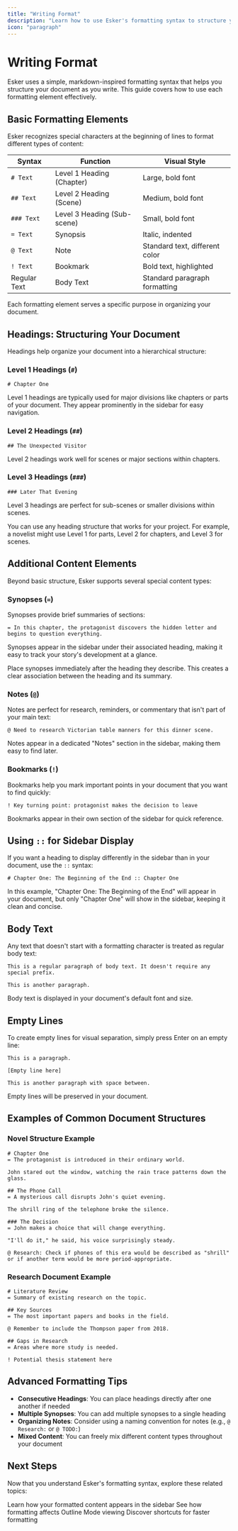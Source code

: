 ```yaml
---
title: "Writing Format"
description: "Learn how to use Esker's formatting syntax to structure your documents effectively."
icon: "paragraph"
---
```


# Writing Format

Esker uses a simple, markdown-inspired formatting syntax that helps you structure your document as you write. This guide covers how to use each formatting element effectively.

## Basic Formatting Elements

Esker recognizes special characters at the beginning of lines to format different types of content:

| Syntax | Function | Visual Style |
|--------|----------|--------------|
| `# Text` | Level 1 Heading (Chapter) | Large, bold font |
| `## Text` | Level 2 Heading (Scene) | Medium, bold font |
| `### Text` | Level 3 Heading (Sub-scene) | Small, bold font |
| `= Text` | Synopsis | Italic, indented |
| `@ Text` | Note | Standard text, different color |
| `! Text` | Bookmark | Bold text, highlighted |
| Regular Text | Body Text | Standard paragraph formatting |

Each formatting element serves a specific purpose in organizing your document.

## Headings: Structuring Your Document

Headings help organize your document into a hierarchical structure:

### Level 1 Headings (`#`)
```
# Chapter One
```

Level 1 headings are typically used for major divisions like chapters or parts of your document. They appear prominently in the sidebar for easy navigation.

### Level 2 Headings (`##`)
```
## The Unexpected Visitor
```

Level 2 headings work well for scenes or major sections within chapters.

### Level 3 Headings (`###`)
```
### Later That Evening
```

Level 3 headings are perfect for sub-scenes or smaller divisions within scenes.

<Tip>
  You can use any heading structure that works for your project. For example, a novelist might use Level 1 for parts, Level 2 for chapters, and Level 3 for scenes.
</Tip>

## Additional Content Elements

Beyond basic structure, Esker supports several special content types:

### Synopses (`=`)

Synopses provide brief summaries of sections:

```
= In this chapter, the protagonist discovers the hidden letter and begins to question everything.
```

Synopses appear in the sidebar under their associated heading, making it easy to track your story's development at a glance.

<Tip>
  Place synopses immediately after the heading they describe. This creates a clear association between the heading and its summary.
</Tip>

### Notes (`@`)

Notes are perfect for research, reminders, or commentary that isn't part of your main text:

```
@ Need to research Victorian table manners for this dinner scene.
```

Notes appear in a dedicated "Notes" section in the sidebar, making them easy to find later.

### Bookmarks (`!`)

Bookmarks help you mark important points in your document that you want to find quickly:

```
! Key turning point: protagonist makes the decision to leave
```

Bookmarks appear in their own section of the sidebar for quick reference.

## Using `::` for Sidebar Display

If you want a heading to display differently in the sidebar than in your document, use the `::` syntax:

```
# Chapter One: The Beginning of the End :: Chapter One
```

In this example, "Chapter One: The Beginning of the End" will appear in your document, but only "Chapter One" will show in the sidebar, keeping it clean and concise.

## Body Text

Any text that doesn't start with a formatting character is treated as regular body text:

```
This is a regular paragraph of body text. It doesn't require any special prefix.

This is another paragraph.
```

Body text is displayed in your document's default font and size.

## Empty Lines

To create empty lines for visual separation, simply press Enter on an empty line:

```
This is a paragraph.

[Empty line here]

This is another paragraph with space between.
```

Empty lines will be preserved in your document.

## Examples of Common Document Structures

### Novel Structure Example
```
# Chapter One
= The protagonist is introduced in their ordinary world.

John stared out the window, watching the rain trace patterns down the glass.

## The Phone Call
= A mysterious call disrupts John's quiet evening.

The shrill ring of the telephone broke the silence.

### The Decision
= John makes a choice that will change everything.

"I'll do it," he said, his voice surprisingly steady.

@ Research: Check if phones of this era would be described as "shrill" or if another term would be more period-appropriate.
```

### Research Document Example
```
# Literature Review
= Summary of existing research on the topic.

## Key Sources
= The most important papers and books in the field.

@ Remember to include the Thompson paper from 2018.

## Gaps in Research
= Areas where more study is needed.

! Potential thesis statement here
```

## Advanced Formatting Tips

- **Consecutive Headings**: You can place headings directly after one another if needed
- **Multiple Synopses**: You can add multiple synopses to a single heading
- **Organizing Notes**: Consider using a naming convention for notes (e.g., `@ Research:` or `@ TODO:`)
- **Mixed Content**: You can freely mix different content types throughout your document

## Next Steps

Now that you understand Esker's formatting syntax, explore these related topics:

<CardGroup cols={2}>
  <Card title="Sidebar" icon="bars" href="/organization/sidebar">
    Learn how your formatted content appears in the sidebar
  </Card>
  <Card title="Outline Mode" icon="list-check" href="/organization/outline-mode">
    See how formatting affects Outline Mode viewing
  </Card>
  <Card title="Keyboard Shortcuts" icon="keyboard" href="/writing/keyboard-shortcuts">
    Discover shortcuts for faster formatting
  </Card>
</CardGroup>